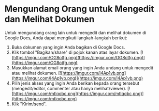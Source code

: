 # Mengundang Orang untuk Mengedit dan Melihat Dokumen

Untuk mengundang orang lain untuk mengedit dan melihat dokumen di Google Docs, Anda
dapat mengikuti langkah-langkah berikut:

1. Buka dokumen yang ingin Anda bagikan di Google Docs.
2. Klik tombol &quot;Bagikan/share&quot; di pojok kanan atas layar dokumen.
   [![https://imgur.com/OG8otfg.png](https://imgur.com/OG8otfg.png)](https://imgur.com/OG8otfg.png)
3. Masukkan alamat email orang yang ingin Anda undang untuk mengedit atau melihat
   dokumen.
   [![https://imgur.com/l4Ap1vb.png](https://imgur.com/l4Ap1vb.png)](https://imgur.com/l4Ap1vb.png)
4. Pilih jenis akses yang ingin Anda berikan kepada orang tersebut (mengedit/editor,
   commenter atau hanya melihat/viewer).
   [![https://imgur.com/mtlqobc.png](https://imgur.com/mtlqobc.png)](https://imgur.com/mtlqobc.png)
5. Klik &quot;Kirim/send&quot;.
